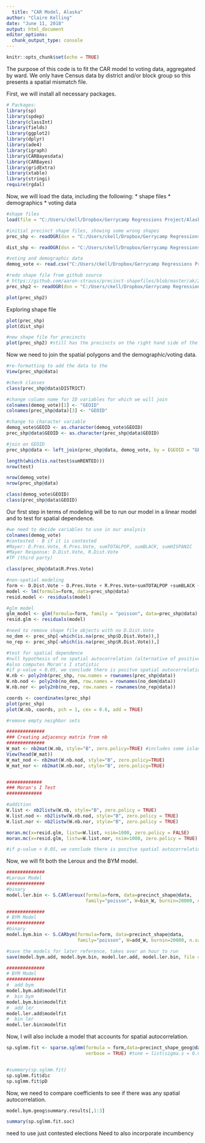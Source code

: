 ```yaml
---
  title: "CAR Model, Alaska"
author: "Claire Kelling"
date: "June 11, 2018"
output: html_document
editor_options: 
  chunk_output_type: console
---
```

  
  ```r
knitr::opts_chunk$set(echo = TRUE)
```

The purpose of this code is to fit the CAR model to voting data, aggregated by ward. We only have Census data by district and/or block group so this presents a spatial mismatch file. 

First, we will install all necessary packages.
```r
# Packages:
library(sp)
library(spdep)
library(classInt)
library(fields)
library(ggplot2)
library(dplyr)
library(ade4) 
library(igraph) 
library(CARBayesdata)
library(CARBayes)
library(gridExtra)
library(xtable)
library(stringi)
require(rgdal)

```

Now, we will load the data, including the following:
  * shape files
* demographics
* voting data
```r
#shape files
load(file = "C:/Users/ckell/Dropbox/Gerrycamp Regressions Project/Alaska Project/precinct_shape.Rdata")

#initial precinct shape files, showing some wrong shapes
prec_shp <- readOGR(dsn = "C:/Users/ckell/Dropbox/Gerrycamp Regressions Project/Alaska Project/data/2013-SW-Precinct-Proc-Plan", layer = "2013-SW-Proc-Shape-files")

dist_shp <- readOGR(dsn = "C:/Users/ckell/Dropbox/Gerrycamp Regressions Project/Alaska Project/data/2013-HD-ProclamationPlan", layer = "2013ProclamationPlan")

#voting and demographic data
demog_vote <- read.csv("C:/Users/ckell/Dropbox/Gerrycamp Regressions Project/Alaska Project/AKDataByPrecinct.csv")

#redo shape file from github source
# https://github.com/aaron-strauss/precinct-shapefiles/blob/master/ak/2012_ak_precincts.zip
prec_shp2 <- readOGR(dsn = "C:/Users/ckell/Dropbox/Gerrycamp Regressions Project/Alaska Project/data/2012_ak_precincts", layer = "SW Amended Precinct shape files", p4s = "+init=epsg:3338")

plot(prec_shp2)
```

Exploring shape file
```r
plot(prec_shp)
plot(dist_shp)

#new shape file for precincts
plot(prec_shp2) #still has the precincts on the right hand side of the graph
```


Now we need to join the spatial polygons and the demographic/voting data.
```r
#re-formatting to add the data to the 
View(prec_shp@data)

#check classes
class(prec_shp@data$DISTRICT)

#change column name for ID variables for which we will join
colnames(demog_vote)[1] <- "GEOID"
colnames(prec_shp@data)[3] <- "GEOID"

#change to character variable
demog_vote$GEOID <- as.character(demog_vote$GEOID)
prec_shp@data$GEOID <- as.character(prec_shp@data$GEOID)

#join on GEOID
prec_shp@data <- left_join(prec_shp@data, demog_vote, by = (GEOID = "GEOID"))

length(which(is.na(test$sumRENTED)))
nrow(test)

nrow(demog_vote)
nrow(prec_shp@data)

class(demog_vote$GEOID)
class(prec_shp@data$GEOID)
```


Our first step in terms of modeling will be to run our model in a linear model and to test for spatial dependence. 
```r
#we need to decide variables to use in our analysis
colnames(demog_vote)
#contested - B if it is contested
#Mayer: D.Pres.Vote, R.Pres.Vote, sumTOTALPOP, sumBLACK, sumHISPANIC
#Mayer Response: D.Dist.Vote, R.Dist.Vote
#TP (third party)

class(prec_shp@data$R.Pres.Vote)

#non-spatial modeling
form <- D.Dist.Vote ~ D.Pres.Vote + R.Pres.Vote+sumTOTALPOP +sumBLACK + sumHISPANIC
model <- lm(formula=form, data=prec_shp@data)
resid.model <- residuals(model)

#glm model
glm_model <- glm(formula=form, family = "poisson", data=prec_shp@data)
resid.glm <- residuals(model)

#need to remove shape file objects with no D.Dist.Vote
no_dem <- prec_shp[-which(is.na(prec_shp$D.Dist.Vote)),]
no_rep <- prec_shp[-which(is.na(prec_shp$R.Dist.Vote)),]

#test for spatial dependence
#null hypothesis of no spatial autocorrelation (alternative of positive spatial autocorrelation)
#also computes Moran's I statistic 
#if p-value < 0.05, we conclude there is positve spatial autocorrelation
W.nb <- poly2nb(prec_shp, row.names = rownames(prec_shp@data))
W.nb.nod <- poly2nb(no_dem, row.names = rownames(no_dem@data))
W.nb.nor <- poly2nb(no_rep, row.names = rownames(no_rep@data))

coords <- coordinates(prec_shp)
plot(prec_shp)
plot(W.nb, coords, pch = 1, cex = 0.6, add = TRUE)

#remove empty neighbor sets

##############
### Creating adjacency matrix from nb
##############
W_mat <- nb2mat(W.nb, style="B", zero.policy=TRUE) #includes some islands
View(head(W_mat))
W_mat_nod <- nb2mat(W.nb.nod, style="B", zero.policy=TRUE)
W_mat_nor <- nb2mat(W.nb.nor, style="B", zero.policy=TRUE)


#############
### Moran's I Test
#############

#addition
W.list <- nb2listw(W.nb, style="B", zero.policy = TRUE)
W.list.nod <- nb2listw(W.nb.nod, style="B", zero.policy = TRUE)
W.list.nor <- nb2listw(W.nb.nor, style="B", zero.policy = TRUE)

moran.mc(x=resid.glm, listw=W.list, nsim=1000, zero.policy = FALSE)
moran.mc(x=resid.glm, listw=W.list.nor, nsim=1000, zero.policy = TRUE)

#if p-value < 0.05, we conclude there is positve spatial autocorrelation

```


Now, we will fit both the Leroux and the BYM model.
```r
##############
#Leroux Model
##############
#binary
model.ler.bin <- S.CARleroux(formula=form, data=precinct_shape@data,
                             family="poisson", W=bin_W, burnin=20000, n.sample=120000, thin=10)

##############
# BYM Model
##############
#binary
model.bym.bin <- S.CARbym(formula=form, data=precinct_shape@data,
                          family="poisson", W=add_W, burnin=20000, n.sample=120000, thin=10)

#save the models for later reference, takes over an hour to run
save(model.bym.add, model.bym.bin, model.ler.add, model.ler.bin, file = "C:/Users/ckell/Dropbox/Gerrycamp Regressions Project/Alaska Project/prelim_fit/precinct_shape.Rdata")

##############
# BYM Model
##############
#  add bym
model.bym.add$modelfit
#  bin bym
model.bym.bin$modelfit
#  add ler
model.ler.add$modelfit
#  bin ler
model.ler.bin$modelfit
```

Now, I will also include a model that accounts for spatial autocorrelation.
```r
sp.sglmm.fit <- sparse.sglmm(formula = form,data=precinct_shape_geog@data, family = poisson, A = W_mat,
                             verbose = TRUE) #tune = list(sigma.s = 0.02)


#summary(sp.sglmm.fit)
sp.sglmm.fit$dic
sp.sglmm.fit$pD
```

Now, we need to compare coefficients to see if there was any spatial autocorrelation.
```r
model.bym.geog$summary.results[,1:3]

summary(sp.sglmm.fit.soc)
```


need to use just contested elections
Need to also incorporate incumbency
